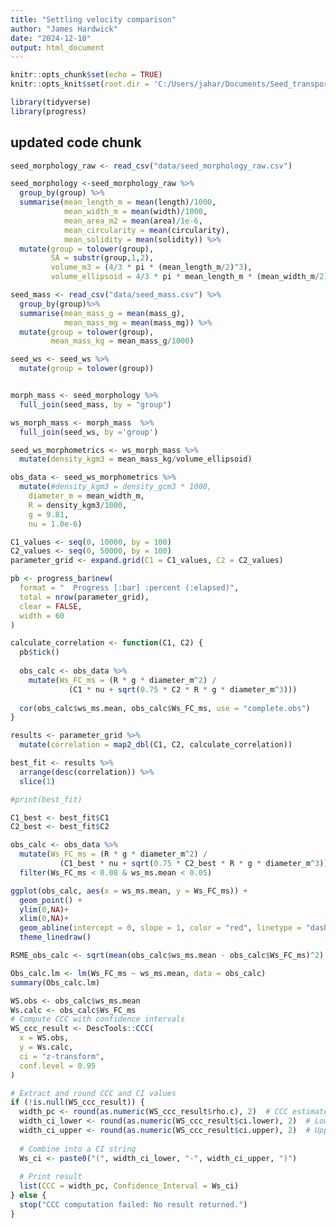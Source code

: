 ```yaml
---
title: "Settling velocity comparison"
author: "James Hardwick"
date: "2024-12-10"
output: html_document
---
```


```r
knitr::opts_chunk$set(echo = TRUE)
knitr::opts_knit$set(root.dir = 'C:/Users/jahar/Documents/Seed_transport_py/R_analysis/INNS_seed_transport')
```

```r
library(tidyverse)
library(progress)
```

## updated code chunk 
```r
seed_morphology_raw <- read_csv("data/seed_morphology_raw.csv")

seed_morphology <-seed_morphology_raw %>%
  group_by(group) %>%
  summarise(mean_length_m = mean(length)/1000,
            mean_width_m = mean(width)/1000,
            mean_area_m2 = mean(area)/1e-6,
            mean_circularity = mean(circularity),
            mean_solidity = mean(solidity)) %>%
  mutate(group = tolower(group),
         SA = substr(group,1,2),
         volume_m3 = (4/3 * pi * (mean_length_m/2)^3),
         volume_ellipsoid = 4/3 * pi * mean_length_m * (mean_width_m/2) * (mean_width_m/2))

seed_mass <- read_csv("data/seed_mass.csv") %>%
  group_by(group)%>%
  summarise(mean_mass_g = mean(mass_g),
            mean_mass_mg = mean(mass_mg)) %>%
  mutate(group = tolower(group),
         mean_mass_kg = mean_mass_g/1000)

seed_ws <- seed_ws %>%
  mutate(group = tolower(group))


morph_mass <- seed_morphology %>%
  full_join(seed_mass, by = "group")

ws_morph_mass <- morph_mass  %>%
  full_join(seed_ws, by ='group')

seed_ws_morphometrics <- ws_morph_mass %>%
  mutate(density_kgm3 = mean_mass_kg/volume_ellipsoid)

obs_data <- seed_ws_morphometrics %>%
  mutate(#density_kgm3 = density_gcm3 * 1000,
    diameter_m = mean_width_m,
    R = density_kgm3/1000,
    g = 9.81,
    nu = 1.0e-6)

C1_values <- seq(0, 10000, by = 100)
C2_values <- seq(0, 50000, by = 100)
parameter_grid <- expand.grid(C1 = C1_values, C2 = C2_values)

pb <- progress_bar$new(
  format = "  Progress [:bar] :percent (:elapsed)",
  total = nrow(parameter_grid),
  clear = FALSE,
  width = 60
)

calculate_correlation <- function(C1, C2) {
  pb$tick() 
  
  obs_calc <- obs_data %>%
    mutate(Ws_FC_ms = (R * g * diameter_m^2) / 
             (C1 * nu + sqrt(0.75 * C2 * R * g * diameter_m^3)))
  
  cor(obs_calc$ws_ms.mean, obs_calc$Ws_FC_ms, use = "complete.obs")
}

results <- parameter_grid %>%
  mutate(correlation = map2_dbl(C1, C2, calculate_correlation))

best_fit <- results %>%
  arrange(desc(correlation)) %>%
  slice(1)

#print(best_fit)

C1_best <- best_fit$C1
C2_best <- best_fit$C2

obs_calc <- obs_data %>%
  mutate(Ws_FC_ms = (R * g * diameter_m^2) / 
           (C1_best * nu + sqrt(0.75 * C2_best * R * g * diameter_m^3))) %>%
  filter(Ws_FC_ms < 0.08 & ws_ms.mean < 0.05)

ggplot(obs_calc, aes(x = ws_ms.mean, y = Ws_FC_ms)) +
  geom_point() +
  ylim(0,NA)+
  xlim(0,NA)+
  geom_abline(intercept = 0, slope = 1, color = "red", linetype = "dashed")+
  theme_linedraw()

RSME_obs_calc <- sqrt(mean(obs_calc$ws_ms.mean - obs_calc$Ws_FC_ms)^2)

Obs_calc.lm <- lm(Ws_FC_ms ~ ws_ms.mean, data = obs_calc)
summary(Obs_calc.lm)

WS.obs <- obs_calc$ws_ms.mean
Ws.calc <- obs_calc$Ws_FC_ms
# Compute CCC with confidence intervals
WS_ccc_result <- DescTools::CCC(
  x = WS.obs,
  y = Ws.calc,
  ci = "z-transform",
  conf.level = 0.95
)

# Extract and round CCC and CI values
if (!is.null(WS_ccc_result)) {
  width_pc <- round(as.numeric(WS_ccc_result$rho.c), 2)  # CCC estimate
  width_ci_lower <- round(as.numeric(WS_ccc_result$ci.lower), 2)  # Lower CI
  width_ci_upper <- round(as.numeric(WS_ccc_result$ci.upper), 2)  # Upper CI
  
  # Combine into a CI string
  Ws_ci <- paste0("(", width_ci_lower, "-", width_ci_upper, ")")
  
  # Print result
  list(CCC = width_pc, Confidence_Interval = Ws_ci)
} else {
  stop("CCC computation failed: No result returned.")
}

```


